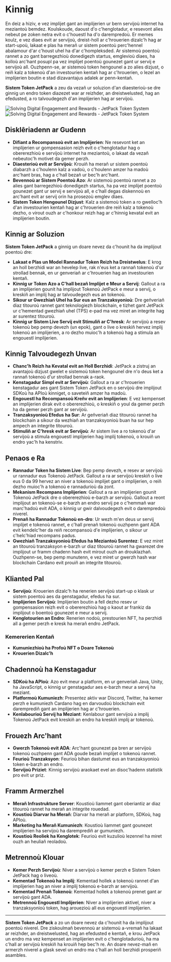 
# Kinnig

En deiz a hiziv, e vez implijet gant an implijerien ur bern servijoù internet ha meziantoù bemdez. Koulskoude, daoust d'o c'henglotadur, e resevont alies nebeut pe zoken netra evit o c'houestl ha d'o darempredoù. Er memes koulz, e vez diaes evit ar servijoù, dreist-holl ar c'hrouerien dizalc'h hag ar start-upoù, lakaat e plas ha merañ ur sistem poentoù perc'hennel abalamour d'ar c'houst uhel ha d'ar c'hompleksded. Ar sistemoù poentoù rannet a zo gant barregezhioù donedigezh startus, emglevioù diaes, ha kolloù arc'hant posupl pa vez implijet poentoù gounezet gant ur servij e servijoù all. Ouzhpenn-se, ar sistemoù token hengounel a zo alies dizjust, o reiñ kalz a tokenoù d'an investourien kentañ hag ar c'hrouerien, o lezel an implijerien boutin e stad dizavantajus adalek ar penn-kentañ.

**Sistem Token JetPack** a zeu da vezañ ur soluzion d'an diaesterioù-se dre ginnig un endro token diazezet war ar reizhder, an dreistwelusted, hag an efedusted, a ro talvoudegezh d'an implijerien hag ar servijoù.

<Image src="/images/en/intro.svg" alt="Solving Digital Engagement and Rewards - JetPack Token System" width={700} height={534} className="dark:hidden"/>
<Image src="/images/en/intro-dark.svg" alt="Solving Digital Engagement and Rewards - JetPack Token System" width={700} height={534} className="hidden dark:block"/>

## Disklêriadenn ar Gudenn

- **Difiant a Recompansoù evit an Implijerien**: Ne resevont ket an implijerien ur gompensasion reizh evit o c'henglotadur hag o obererezhioù e servijoù internet ha meziantoù, o lakaat da vezañ nebeutoc'h motivet da gemer perzh.
- **Diaesterioù evit ar Servijoù**: Krouiñ ha merañ ur sistem poentoù diabarzh a c'houlenn kalz a vadoù, o c'houlenn amzer ha madoù arc'hant bras, hag a c'hall bezañ ur bec'h arc'hant.
- **Bevennoù ar Sistem Poentoù Azo**: Ar sistemoù poentoù rannet a zo alies gant barregezhioù donedigezh startus, ha pa vez implijet poentoù gounezet gant ur servij e servijoù all, e c'hall degas diskennoù en arc'hant evit ar servij orin ha prosezoù emglev diaes.
- **Sistem Token Hengounel Dizjust**: Kalz a sistemoù token a ro gwelloc'h d'an investourien kentañ hag ar c'hrouerien dre reiñ kalz a tokenoù dezho, o virout ouzh ar c'honkour reizh hag ar c'hinnig kevatal evit an implijerien boutin.

## Kinnig ar Soluzion

**Sistem Token JetPack** a ginnig un doare nevez da c'hounit ha da implijout poentoù dre:

- **Lakaat e Plas un Model Rannadur Token Reizh ha Dreistwelus**: E krog an holl berzhidi war an hevelep live, rak n'eus ket a rannañ tokenoù d'ur strollad bennak, en ur genveriañ ar c'hrouerien hag an investourien kentañ.
- **Kinnig ur Token Azo a C'hall bezañ Implijet e Meur a Servij**: Gallout a ra an implijerien gounit ha implijout Tokenoù JetPack e meur a servij, o kreskiñ an implij hag ar talvoudegezh eus an tokenoù.
- **Sikour ur Gwezhiañ Uhel ha Sur eus an Tranzaksyonioù**: Dre geñveriañ diaz titouroù rannet gant teknologiezh blockchain, e tizhet gant JetPack ur c'hementad gwezhiañ uhel (TPS) e-pad ma vez miret an integrite hag ar surentez titouroù.
- **Kinnig ur Sistem Live Servij evit Stimuliñ ar C'hresk**: Ar servijoù a resev tokenoù bep pemp devezh (un epok), gant o live o kreskiñ hervez implij tokenoù an implijerien, a ro dezho muioc'h a tokenoù hag a stimula an engouestl implijerien.

## Kinnig Talvoudegezh Unvan

- **Chanc'h Reizh ha Kevatal evit an Holl Berzhidi**: JetPack a zistruj an avantajoù dizjust gwelet e sistemoù token hengounel dre n'o deus ket a rannañ tokenoù d'ur strollad bennak a-raok.
- **Kenstagadur Simpl evit ar Servijoù**: Gallout a ra ar c'hrouerien kenstagadur aes gant Sistem Token JetPack en o servijoù dre implijout SDKoù ha APIoù kinniget, o saveteiñ amzer ha madoù.
- **Engouestl ha Recompansoù Kreñv evit an Implijerien**: E vez kempenset an implijerien dirak evit o obererezhioù, o kreskiñ o youl da gemer perzh ha da gemer perzh gant ar servijoù.
- **Tranzaksyonioù Efedus ha Sur**: Ar geñveriañ diaz titouroù rannet ha blockchain a sikour da wezhiañ an tranzaksyonioù buan ha sur hep ampech an integrite titouroù.
- **Stimuliñ ar C'hresk evit ar Servijoù**: Ar sistem live a ro tokenoù d'ar servijoù a stimula engouestl implijerien hag implij tokenoù, o krouiñ un endro yac'h ha kenstriv.

## Penaos e Ra

- **Rannadur Token ha Sistem Live**: Bep pemp devezh, e resev ar servijoù ur rannadur eus Tokenoù JetPack. Gallout a ra ar servijoù kreskiñ o live eus 0 da 99 hervez an niver a tokenoù implijet gant o implijerien, o reiñ dezho muioc'h a tokenoù e rannadurioù da zont.
- **Mekanism Recompans Implijerien**: Gallout a ra an implijerien gounit Tokenoù JetPack dre o obererezhioù e-barzh ar servijoù. Gallout a reont implijout an tokenoù-se e-barzh an endro servij pe o c'hemmañ war marc'hadoù evit ADA, o kinnig ur gwir dalvoudegezh evit o darempredoù niverel.
- **Prenañ ha Rannadur Tokenoù en-dro**: Ur wezh m'en deus ur servij implijet e tokenoù rannet, e c'hall prenañ tokenoù ouzhpenn gant ADA evit kendelc'her da reiñ recompansoù d'e implijerien, o sikour ur c'helc'hiad recompans padus.
- **Gwezhiañ Tranzaksyonioù Efedus ha Meziantoù Surentez**: E vez miret an titouroù tranzaksyon e-barzh ur diaz titouroù rannet ha gwarezet dre implijout ur framm chadenn hash evit mirout ouzh an drouklazhañ. Ouzhpenn-se, bep pemp munutenn, e vez miret ur gwerzh hash war blockchain Cardano evit prouiñ an integrite titouroù.

## Klianted Pal

- **Servijoù**: Krouerien dizalc'h ha renerien servijoù start-up o klask ur sistem poentoù aes da genstagadur, efedus ha sur.
- **Implijerien Servijoù**: Implijerien boutin a fell dezho resev ur gompensasion reizh evit o obererezhioù hag o kaout ar frankiz da implijout o boentoù gounezet e meur a servij.
- **Kenglotourien an Endro**: Renerien nodoù, prestourien NFT, ha perzhidi all a gemer perzh e kresk ha merañ endro JetPack.

### Kemererien Kentañ

- **Kumuniezhioù ha Profoù NFT o Doare Tokenoù**
- **Krouerien Dizalc'h**

## Chadennoù ha Kenstagadur

- **SDKoù ha APIoù**: Azo evit meur a platform, en ur genveriañ Java, Unity, ha JavaScript, o kinnig ur genstagadur aes e-barzh meur a servij ha meziant.
- **Platformoù Kumuniezh**: Presentez aktiv war Discord, Twitter, ha kemer perzh e kumuniezh Cardano hag en darvoudoù blockchain evit daremprediñ gant an implijerien hag ar c'hrouerien.
- **Kenlabourioù Servij ha Meziant**: Kenlabour gant servijoù a implij Tokenoù JetPack evit kreskiñ an endro ha kreskiñ implij ar tokenoù.

## Frouezh Arc'hant

- **Gwerzh Tokenoù evit ADA**: Arc'hant gounezet pa bren ar servijoù tokenoù ouzhpenn gant ADA goude bezañ implijet o tokenoù rannet.
- **Feurioù Tranzaksyon**: Feurioù bihan dastumet eus an tranzaksyonioù token e-barzh an endro.
- **Servijoù Priziet**: Kinnig servijoù araokaet evel an disoc'hadenn statistik pro evit ur priz.

## Framm Armerzhel

- **Merañ Infrastrukture Server**: Koustioù liammet gant oberiantiz ar diaz titouroù rannet ha merañ an integrite rouedad.
- **Koustioù Diarvar ha Merañ**: Diarvar ha merañ ar platform, SDKoù, hag APIoù.
- **Marketing ha Merañ Kumuniezh**: Koustioù liammet gant gounezet implijerien ha servijoù ha daremprediñ ar gumuniezh.
- **Koustioù Reoliek ha Kenglotek**: Feurioù evit kuzulioù lezennel ha miret ouzh an heuliañ reoladoù.

## Metrennoù Klouar

- **Kemer Perzh Servijoù**: Niver a servijoù o kemer perzh e Sistem Token JetPack hag o liveoù.
- **Kementad Tokenoù ha Implij**: Kementad hollek a tokenoù rannet d'an implijerien hag an niver a implij tokenoù e-barzh ar servijoù.
- **Kementad Prenañ Tokenoù**: Kementad hollek a tokenoù prenet gant ar servijoù gant ADA.
- **Metrennoù Engouestl Implijerien**: Niver a implijerien aktivel, niver a tranzaksyonioù token, hag arouezioù all eus engouestl implijerien.

---

**Sistem Token JetPack** a zo un doare nevez da c'hounit ha da implijout poentoù niverel. Dre ziskoulmañ bevennoù ar sistemoù a-vremañ ha lakaat ar reizhder, an dreistwelusted, hag an efedusted e kentañ, e krou JetPack un endro ma vez kempenset an implijerien evit o c'henglotadurioù, ha ma c'hall ar servijoù kreskiñ ha krouiñ hep bec'h re. An doare nevez-mañ en armerzh niverel a glask sevel un endro ma c'hall an holl berzhidi prosperiñ asambles.
